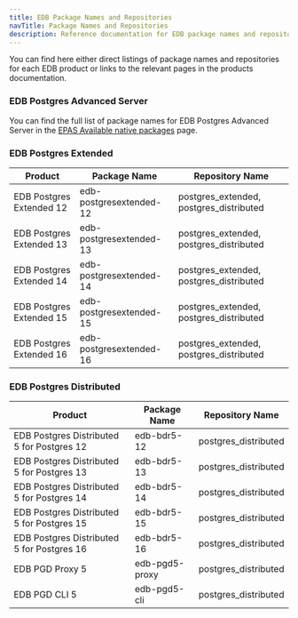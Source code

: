 ```yaml
---
title: EDB Package Names and Repositories
navTitle: Package Names and Repositories
description: Reference documentation for EDB package names and repositories
---
```


You can find here either direct listings of package names and repositories for each EDB product or links to the relevant pages in the products documentation.

### EDB Postgres Advanced Server

You can find the full list of package names for EDB Postgres Advanced Server in the [EPAS Available native packages](/epas/latest/installing/linux_install_details/rpm_packages/) page.

### EDB Postgres Extended
| Product                  | Package Name            | Repository Name                         |
|--------------------------|-------------------------|-----------------------------------------|
| EDB Postgres Extended 12 | edb-postgresextended-12 | postgres_extended, postgres_distributed |
| EDB Postgres Extended 13 | edb-postgresextended-13 | postgres_extended, postgres_distributed |
| EDB Postgres Extended 14 | edb-postgresextended-14 | postgres_extended, postgres_distributed |
| EDB Postgres Extended 15 | edb-postgresextended-15 | postgres_extended, postgres_distributed |
| EDB Postgres Extended 16 | edb-postgresextended-16 | postgres_extended, postgres_distributed |

### EDB Postgres Distributed

| Product                                    | Package Name   | Repository Name      |
|--------------------------------------------|----------------|----------------------|
| EDB Postgres Distributed 5 for Postgres 12 | edb-bdr5-12    | postgres_distributed |
| EDB Postgres Distributed 5 for Postgres 13 | edb-bdr5-13    | postgres_distributed |
| EDB Postgres Distributed 5 for Postgres 14 | edb-bdr5-14    | postgres_distributed |
| EDB Postgres Distributed 5 for Postgres 15 | edb-bdr5-15    | postgres_distributed |
| EDB Postgres Distributed 5 for Postgres 16 | edb-bdr5-16    | postgres_distributed |
| EDB PGD Proxy 5                            | edb-pgd5-proxy | postgres_distributed |
| EDB PGD CLI 5                              | edb-pgd5-cli   | postgres_distributed |





